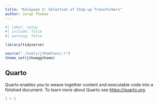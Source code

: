```yaml
---
title: "Kalayaan 2: Selection of Step-up Transformers"
author: Jorge Thomas
---
```


```r
#| label: setup
#| include: false
#| warning: false

library(tidyverse)

source("./tools/jthomfuncs.r")
theme_set(jthomggtheme)
```

## Quarto

Quarto enables you to weave together content and executable code into a finished document. To learn more about Quarto see <https://quarto.org>.

```r
1 + 1
```
